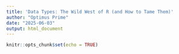 ```yaml
---
title: 'Data Types: The Wild West of R (and How to Tame Them)'
author: "Optimus Prime"
date: "2025-06-03"
output: html_document
---
```


```r
knitr::opts_chunk$set(echo = TRUE)
```


```r

```

